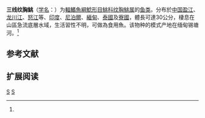{{Speciesbox 
| genus = Glyptothorax
| species = trilineatus
| status = LC
| status_system = IUCN3.1
| authority = Blyth, 1860<ref name='id6639'>{{cite web| url =http://www.bioinfo.cn/db05/BjdwSpecies.php?action=view&id=6639| title =三线纹胸鮡| work =中国动物物种编目数据库| publisher =中国科学院微生物研究所| author =中国科学院动物研究所| accessdate =2009-04-11| deadurl =yes| archiveurl =https://web.archive.org/web/20160305014544/http://www.bioinfo.cn/db05/BjdwSpecies.php?action=view&id=6639| archivedate =2016-03-05}}</ref>
| synonyms = *''Glyptosternum trilineatum'',Blyth, 1860
}}

'''三线纹胸鮡'''（[[学名|学名]]：{{lang|la|''Glyptothorax trilineatus''}}）为[[輻鰭魚綱|輻鰭魚綱]][[鯰形目|鯰形目]][[鮡科|鮡科]][[纹胸鮡属|纹胸鮡属]]的[[鱼类|鱼类]]。分布於[[中国|中国]][[盈江|盈江]]、[[龙川江|龙川江]]、[[怒江|怒江]]等、[[印度|印度]]、[[尼泊爾|尼泊爾]]、[[緬甸|緬甸]]、[[泰國|泰國]]及[[寮國|寮國]]，體長可達30公分，棲息在山區急流底層水域，生活習性不明，可做為食用魚。该物种的模式产地在缅甸锡塘河。<ref name='id6639'/>

== 参考文献 ==
{{reflist}}

== 扩展阅读 ==
{{refbegin}}
{{wikispecies-inline|Glyptothorax trilineatus|三线纹胸鮡}}
{{refend}}
{{Taxonbar|from=Q1041812}}

[[Category:食用魚|S]]
[[Category:纹胸鮡属|S]]